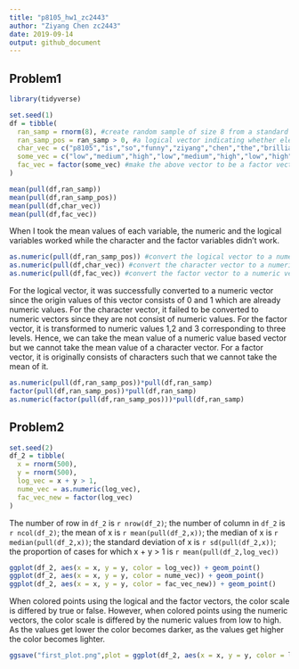 ```yaml
---
title: "p8105_hw1_zc2443"
author: "Ziyang Chen zc2443"
date: 2019-09-14
output: github_document
---
```


## Problem1

```r
library(tidyverse)

set.seed(1)
df = tibble(
  ran_samp = rnorm(8), #create random sample of size 8 from a standard Normal distribution
  ran_samp_pos = ran_samp > 0, #a logical vector indicating whether elements of the sample are greater than 0
  char_vec = c("p8105","is","so","funny","ziyang","chen","the","brilliant"), #create a character vector of length 8
  some_vec = c("low","medium","high","low","medium","high","low","high"), #create vector of length 8, with 3 different factor “levels”
  fac_vec = factor(some_vec) #make the above vector to be a factor vector
)

mean(pull(df,ran_samp))
mean(pull(df,ran_samp_pos))
mean(pull(df,char_vec))
mean(pull(df,fac_vec))
```

When I took the mean values of each variable, the numeric and the logical variables worked while the character and the factor variables didn't work.

```r
as.numeric(pull(df,ran_samp_pos)) #convert the logical vector to a numeric vector
as.numeric(pull(df,char_vec)) #convert the character vector to a numeric vector
as.numeric(pull(df,fac_vec)) #convert the factor vector to a numeric vector
```

For the logical vector, it was successfully converted to a numeric vector since the origin values of this vector consists of 0 and 1 which are already numeric values. For the character vector, it failed to be converted to numeric vectors since they are not consist of numeric values. For the factor vector, it is transformed to numeric values 1,2 and 3 corresponding to three levels. Hence, we can take the mean value of a numeric value based vector but we cannot take the mean value of a character vector. For a factor vector, it is originally consists of characters such that we cannot take the mean of it.

```r
as.numeric(pull(df,ran_samp_pos))*pull(df,ran_samp)
factor(pull(df,ran_samp_pos))*pull(df,ran_samp)
as.numeric(factor(pull(df,ran_samp_pos)))*pull(df,ran_samp)
```

## Problem2

```r
set.seed(2)
df_2 = tibble(
  x = rnorm(500),
  y = rnorm(500),
  log_vec = x + y > 1,
  nume_vec = as.numeric(log_vec),
  fac_vec_new = factor(log_vec)
)
```

The number of row in `df_2` is `r nrow(df_2)`; 
the number of column in `df_2` is `r ncol(df_2)`;
the mean of x is `r mean(pull(df_2,x))`; 
the median of x is `r median(pull(df_2,x))`;
the standard deviation of x is `r sd(pull(df_2,x))`; 
the proportion of cases for which x + y > 1 is `r mean(pull(df_2,log_vec))`

```r
ggplot(df_2, aes(x = x, y = y, color = log_vec)) + geom_point()
ggplot(df_2, aes(x = x, y = y, color = nume_vec)) + geom_point()
ggplot(df_2, aes(x = x, y = y, color = fac_vec_new)) + geom_point()
```

When colored points using the logical and the factor vectors, the color scale is differed by true or false. However, when colored points using the numeric vectors, the color scale is differed by the numeric values from low to high. As the values get lower the color becomes darker, as the values get higher the color becomes lighter.

```r
ggsave("first_plot.png",plot = ggplot(df_2, aes(x = x, y = y, color = log_vec)) + geom_point())
```

